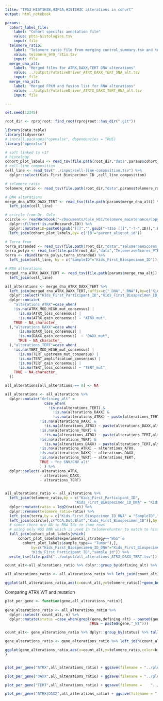 ```yaml
---
title: "TP53 HIST1H3B,H3F3A,HIST1H3C alterations in cohort"
output: html_notebook

params:
  cohort_label_file:
    label: "Cohort specific annotation file"
    value: pbta-histologies.tsv
    input: file
  telomere_ratio:
    label: "Telomere ratio file from merging control_summary.tsv and tumor_summary.tsv"
    value: telomere_940_ratio.tsv
    input: file  
  merge_dna_alt:
    label: "Merged files for ATRX,DAXX,TERT DNA alterations"
    value: ../output/PutativeDriver_ATRX_DAXX_TERT_DNA_alt.tsv
    input: file 
  merge_rna_alt:
    label: "Merged FPKM and fusion list for RNA alterations"
    value: ../output/PutativeDriver_ATRTX_DAXX_TERT_RNA_alt.tsv
    input: file   

---
```


```r
set.seed(12345)

root_dir <- rprojroot::find_root(rprojroot::has_dir(".git"))

library(data.table)
library(tidyverse)
# install.packages("openxlsx", dependencies = TRUE)
library("openxlsx")

# soft linked to v17
# histology
cohort_plot_labels <- read_tsv(file.path(root_dir,"data",params$cohort_label_file)) 
# cell-line composition 
cell_line <- read_tsv("../input/cell-line-composition.tsv") %>% 
  dplyr::select(Kids_First_Biospecimen_ID ,cell_line_composition)

# telomere ratio
telomere_ratio <- read_tsv(file.path(root_dir,"data",params$telomere_ratio)) 

# DNA alterations
merge_dna_ATRX_DAXX_TERT <- read_tsv(file.path(params$merge_dna_alt)) %>%
  left_join(cell_line)

# ccircle from Dr. Cole
ccircle <- readWorkbook("~/Documents/Cole_HCC/telomere_maintenance/Copy of pHGG_CCA_061318.xlsx") %>%
  dplyr::filter(!is.na(Research.ID)) %>%
  dplyr::mutate(ID=paste0(gsub("[]]","",gsub("-TISS [[]","-T-",ID)),".WGS")) %>%
  left_join(cohort_plot_labels,by= c("ID"="parent_aliquot_id"))

# Terra from 
terra_stranded <- read_tsv(file.path(root_dir,"data","TelomeraseScores_PTBAStranded_FPKM.txt"))
terra_polya <- read_tsv(file.path(root_dir,"data","TelomeraseScores_PTBAPolya_FPKM.txt"))
terra <- rbind(terra_polya,terra_stranded) %>%
  left_join(cell_line, by = c("SampleID"="Kids_First_Biospecimen_ID"))

# RNA alterations
merged_rna_ATRX_DAXX_TERT <- read_tsv(file.path(params$merge_rna_alt))  %>%
  left_join(cell_line)


```


```r

all_alterations <- merge_dna_ATRX_DAXX_TERT %>%
  left_join(merged_rna_ATRX_DAXX_TERT,suffix=c("_DNA","_RNA"),by=c("Kids_First_Participant_ID","sample_id","cell_line_composition")) %>%
  dplyr::select("Kids_First_Participant_ID","Kids_First_Biospecimen_ID_DNA","Kids_First_Biospecimen_ID_RNA",everything()) %>%
  dplyr::mutate(
    "alterations_ATRX"=case_when(
    !is.na(ATRX_MOD_HIGH_mut_consensus) | 
      !is.na(ATRX_loss_consensus) |
      !is.na(ATRX_gain_consensus) ~ "ATRX_mut",
    TRUE ~ NA_character_
  ),"alterations_DAXX"=case_when(
      !is.na(DAXX_loss_consensus) |
      !is.na(DAXX_gain_consensus)  ~ "DAXX_mut",
      TRUE ~ NA_character_
  ),"alterations_TERT"=case_when(
    !is.na(TERT_MOD_HIGH_mut_consensus) | 
      !is.na(TERT_upstream_mut_consensus) |
      !is.na(TERT_amplification_consensus) | 
      !is.na(TERT_gain_consensus) |
      !is.na(TERT_loss_consensus) ~ "TERT_mut",
    TRUE ~ NA_character_
  )) 

```

```r


all_alterations[all_alterations == 0] <- NA

all_alterations <- all_alterations %>% 
  dplyr::mutate("defining_alt" = 
                  case_when(
                    !is.na(alterations_TERT) &
                      !is.na(alterations_DAXX) & 
                      !is.na(alterations_ATRX) ~ paste(alterations_TERT,alterations_DAXX,alterations_ATRX),
                !is.na(alterations_DAXX) & 
                  !is.na(alterations_ATRX) ~ paste(alterations_DAXX,alterations_ATRX),
                !is.na(alterations_TERT) & 
                  !is.na(alterations_ATRX) ~ paste(alterations_TERT,alterations_ATRX),
                !is.na(alterations_TERT) & 
                  !is.na(alterations_DAXX) ~ paste(alterations_TERT,alterations_DAXX),
                !is.na(alterations_ATRX) ~ alterations_ATRX,
                !is.na(alterations_DAXX) ~ alterations_DAXX,
                !is.na(alterations_TERT) ~ alterations_TERT,
                TRUE ~ "no SNV/CNV alt"
                ) ) %>%
  dplyr::select(-alterations_ATRX,
                - alterations_DAXX,
                - alterations_TERT)
                  
```


```r
all_alterations_ratio <- all_alterations %>%
  left_join(telomere_ratio,by = c("Kids_First_Participant_ID",
                                "Kids_First_Biospecimen_ID_DNA" = "Kids_First_Biospecimen_ID_tumor")) %>%
  dplyr::mutate(ratio = log2(ratio)) %>%
  dplyr::rename(telomere_ratio=ratio) %>%
  left_join(terra,by = c("Kids_First_Biospecimen_ID_RNA" = "SampleID","cell_line_composition")) %>%
  left_join(ccircle[,c("CCA.Dot.Blot","Kids_First_Biospecimen_ID")],by = c("Kids_First_Biospecimen_ID_DNA" = "Kids_First_Biospecimen_ID")) %>%
  # since there are NA in RNA Ids in some rows 
  # using only WGS DNA which is used in telomerehunter to match to histology
  full_join(cohort_plot_labels[which(
      cohort_plot_labels$experimental_strategy=="WGS" &
        cohort_plot_labels$sample_type== "Tumor"),],
            by=c("Kids_First_Biospecimen_ID_DNA"="Kids_First_Biospecimen_ID",
            "Kids_First_Participant_ID","sample_id")) %>%
  write_tsv(file.path("../output/all_alterations_ATRX_DAXX_TERT.tsv"))

```


```r

count_alt<-all_alterations_ratio %>% dplyr::group_by(defining_alt) %>% tally() %>% dplyr::mutate("count_alt"=paste0(defining_alt,"(",n,")"))

all_alterations_ratio <- all_alterations_ratio %>% left_join(count_alt)  

ggplot(all_alterations_ratio,aes(x=count_alt,y=telomere_ratio))+geom_boxplot()+geom_jitter(aes(color=broad_histology,alpha=0.001))+theme(axis.text.x = element_text(angle = 90))+ ggsave(filename = "../plots/all_alterations_ATRX_DAXX_TERT.png")
```


Comparing ATRX WT and mutation 
```r
plot_per_gene <- function(gene,all_alterations_ratio){
  
gene_alterations_ratio <- all_alterations_ratio %>%
  dplyr::select(-count_alt,-n) %>%
  dplyr::mutate(status =case_when(grepl(gene,defining_alt) ~ paste0(gene,"_mut"),
                                       TRUE ~ paste0(gene,"_WT"))) 

count_alt<- gene_alterations_ratio %>% dplyr::group_by(status) %>% tally() %>% dplyr::mutate("count_alt"=paste0(status,"(",n,")"))

gene_alterations_ratio <- gene_alterations_ratio %>% left_join(count_alt,by="status")  

ggplot(gene_alterations_ratio,aes(x=count_alt,y=telomere_ratio,color=broad_histology))+geom_boxplot()+theme(axis.text.x = element_text(angle = 90))
}


plot_per_gene("ATRX",all_alterations_ratio) + ggsave(filename = "../plots/all_alterations_ATRX.png",width = 12,height = 8)

plot_per_gene("DAXX",all_alterations_ratio) + ggsave(filename = "../plots/all_alterations_DAXX.png",width = 12, height = 8)

plot_per_gene("TERT",all_alterations_ratio) + ggsave(filename =    "../plots/all_alterations_TERT.png",width = 12, height = 8)

plot_per_gene("ATRX|DAXX",all_alterations_ratio) + ggsave(filename = "../plots/all_alterations_ATRX_or_DAXX.png",width = 12, height = 8)

```